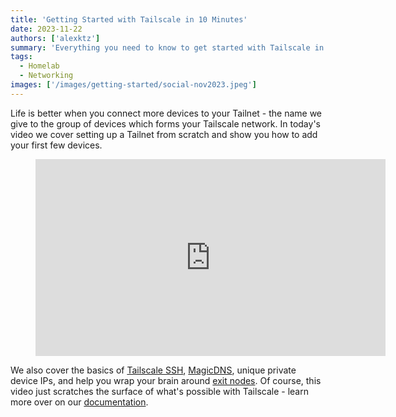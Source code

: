 ```yaml
---
title: 'Getting Started with Tailscale in 10 Minutes'
date: 2023-11-22
authors: ['alexktz']
summary: 'Everything you need to know to get started with Tailscale in under 10 minutes.'
tags:
  - Homelab
  - Networking
images: ['/images/getting-started/social-nov2023.jpeg']
---
```


Life is better when you connect more devices to your Tailnet - the name we give to the group of devices which forms your Tailscale network. In today's video we cover setting up a Tailnet from scratch and show you how to add your first few devices.

<figure>
  <iframe
    width="560"
    height="315"
    src="https://www.youtube.com/embed/sPdvyR7bLqI?si=aUDgmiwOMUPNNOKu"
    title="YouTube video player"
    frameBorder="0"
    allow="accelerometer; autoplay; clipboard-write; encrypted-media; gyroscope; picture-in-picture; web-share"
    allowFullScreen
  ></iframe>
</figure>

We also cover the basics of [Tailscale SSH](https://tailscale.com/tailscale-ssh/), [MagicDNS](https://tailscale.com/kb/1081/magicdns/), unique private device IPs, and help you wrap your brain around [exit nodes](https://tailscale.com/kb/1103/exit-nodes/?q=exit%20). Of course, this video just scratches the surface of what's possible with Tailscale - learn more over on our [documentation](https://tailscale.com/kb/1017/install/).
